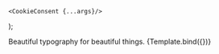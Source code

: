

<Meta title="Modal/CookieConsent" component={CookieConsent} />

    <CookieConsent {...args}/>
);

<Title>Cookie Modal</Title>
<Subtitle>Beautiful typography for beautiful things.</Subtitle>

<ArgsTable of={CookieConsent} default />

<Canvas>
    <Story
        name="Cookies"
        args={{
            activated: false,
            url: '/privacy'
        }}
    >
        {Template.bind({})}
    </Story>
</Canvas>
